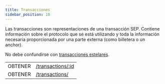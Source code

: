 ```yaml
---
title: Transacciones
sidebar_position: 10
---
```



Las transacciones son representaciones de una transacción SEP. Contiene información sobre el protocolo que se está utilizando y toda la información necesaria proporcionada por una parte externa (como billetera o un anchor).

No debe confundirse con [transacciones estelares](/docs/learn/glossary#transaction).

<EndpointsTable title="Puntos finales">

|         |                                              |
| ------- | -------------------------------------------- |
| OBTENER | [/transactions/:id](get-transaction.api.mdx) |
| OBTENER | [/transactions/](./get-transactions.api.mdx) |

</EndpointsTable>
